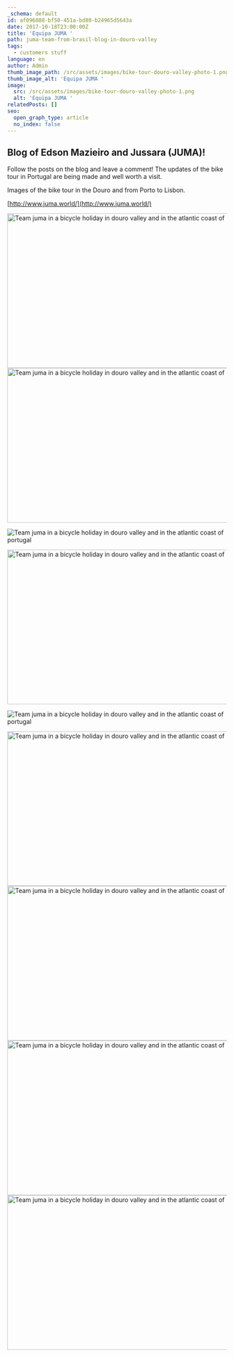 ```yaml
---
_schema: default
id: af096888-bf50-451a-bd80-b24965d5643a
date: 2017-10-18T23:00:00Z
title: 'Equipa JUMA '
path: juma-team-from-brasil-blog-in-douro-valley
tags:
  - customers stuff
language: en
author: Admin
thumb_image_path: /src/assets/images/bike-tour-douro-valley-photo-1.png
thumb_image_alt: 'Equipa JUMA '
image:
  src: /src/assets/images/bike-tour-douro-valley-photo-1.png
  alt: 'Equipa JUMA '
relatedPosts: []
seo:
  open_graph_type: article
  no_index: false
---
```

## Blog of Edson Mazieiro and Jussara (JUMA)!

Follow the posts on the blog and leave a comment! The updates of the bike tour
in Portugal are being made and well worth a visit.

Images of the bike tour in the Douro and from Porto to Lisbon.

[http://www.juma.world/](http://www.juma.world/)

<SnippetsAstroImage image_path="" image_alt=""/>

<SnippetsAstroImage image_path="" image_alt=""/>

<img src="/src/assets/images/bike-tour-douro-valley-photo-9.jpg" alt="Team juma in a bicycle holiday in douro valley and in the atlantic coast of portugal" title="Team juma in a bicycle holiday in douro valley and in the atlantic coast of portugal" height="354" width="630" /><img src="/src/assets/images/bike-tour-douro-valley-photo-8.jpg" alt="Team juma in a bicycle holiday in douro valley and in the atlantic coast of portugal" title="Team juma in a bicycle holiday in douro valley and in the atlantic coast of portugal" height="354" width="630" />

![Team juma in a bicycle holiday in douro valley and in the atlantic coast of portugal](/src/assets/images/bike-tour-douro-valley-photo-7.jpg "Team juma in a bicycle holiday in douro valley and in the atlantic coast of portugal")

<img src="/src/assets/images/bike-tour-douro-valley-photo-6.jpg" alt="Team juma in a bicycle holiday in douro valley and in the atlantic coast of portugal" title="Team juma in a bicycle holiday in douro valley and in the atlantic coast of portugal" height="354" width="630" />

![Team juma in a bicycle holiday in douro valley and in the atlantic coast of portugal](/src/assets/images/bike-tour-douro-valley-photo-5.png "Team juma in a bicycle holiday in douro valley and in the atlantic coast of portugal")

<img src="/src/assets/images/bike-tour-douro-valley-photo-4.jpg" alt="Team juma in a bicycle holiday in douro valley and in the atlantic coast of portugal" title="Team juma in a bicycle holiday in douro valley and in the atlantic coast of portugal" height="354" width="630" /><img src="/src/assets/images/bike-tour-douro-valley-photo-3.jpg" alt="Team juma in a bicycle holiday in douro valley and in the atlantic coast of portugal" title="Team juma in a bicycle holiday in douro valley and in the atlantic coast of portugal" height="354" width="630" /><img src="/src/assets/images/bike-tour-douro-valley-photo-2.jpg" alt="Team juma in a bicycle holiday in douro valley and in the atlantic coast of portugal" title="Team juma in a bicycle holiday in douro valley and in the atlantic coast of portugal" height="354" width="630" /><img src="/src/assets/images/bike-tour-douro-valley-photo-1.jpg" alt="Team juma in a bicycle holiday in douro valley and in the atlantic coast of portugal" title="Team juma in a bicycle holiday in douro valley and in the atlantic coast of portugal" height="354" width="630" />
